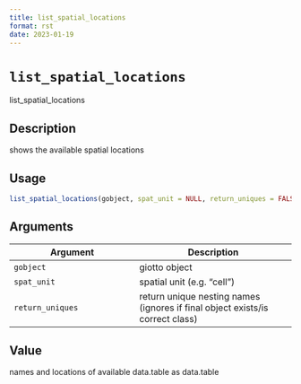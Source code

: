 ```yaml
--- 
title: list_spatial_locations 
format: rst 
date: 2023-01-19 
--- 
```

# `list_spatial_locations`

list_spatial_locations


## Description

shows the available spatial locations


## Usage

```r
list_spatial_locations(gobject, spat_unit = NULL, return_uniques = FALSE)
```


## Arguments

Argument      |Description
------------- |----------------
`gobject`     |     giotto object
`spat_unit`     |     spatial unit (e.g. "cell")
`return_uniques`     |     return unique nesting names (ignores if final object exists/is correct class)


## Value

names and locations of available data.table as data.table


